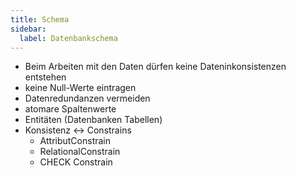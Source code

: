 ```yaml
---
title: Schema
sidebar:
  label: Datenbankschema
---
```


-   Beim Arbeiten mit den Daten dürfen keine Dateninkonsistenzen entstehen
-   keine Null-Werte eintragen
-   Datenredundanzen vermeiden
-   atomare Spaltenwerte
-   Entitäten (Datenbanken Tabellen)
-   Konsistenz \<-\> Constrains
    -   AttributConstrain
    -   RelationalConstrain
    -   CHECK Constrain